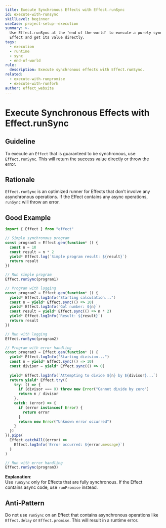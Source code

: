 ```yaml
---
title: Execute Synchronous Effects with Effect.runSync
id: execute-with-runsync
skillLevel: beginner
useCase: project-setup--execution
summary: >-
  Use Effect.runSync at the 'end of the world' to execute a purely synchronous
  Effect and get its value directly.
tags:
  - execution
  - runtime
  - sync
  - end-of-world
rule:
  description: Execute synchronous effects with Effect.runSync.
related:
  - execute-with-runpromise
  - execute-with-runfork
author: effect_website
---
```


# Execute Synchronous Effects with Effect.runSync

## Guideline

To execute an `Effect` that is guaranteed to be synchronous, use
`Effect.runSync`. This will return the success value directly or throw the
error.

## Rationale

`Effect.runSync` is an optimized runner for Effects that don't involve any
asynchronous operations. If the Effect contains any async operations,
`runSync` will throw an error.

## Good Example

```typescript
import { Effect } from "effect"

// Simple synchronous program
const program1 = Effect.gen(function* () {
  const n = 10
  const result = n * 2
  yield* Effect.log(`Simple program result: ${result}`)
  return result
})

// Run simple program
Effect.runSync(program1)

// Program with logging
const program2 = Effect.gen(function* () {
  yield* Effect.logInfo("Starting calculation...")
  const n = yield* Effect.sync(() => 10)
  yield* Effect.logInfo(`Got number: ${n}`)
  const result = yield* Effect.sync(() => n * 2)
  yield* Effect.logInfo(`Result: ${result}`)
  return result
})

// Run with logging
Effect.runSync(program2)

// Program with error handling
const program3 = Effect.gen(function* () {
  yield* Effect.logInfo("Starting division...")
  const n = yield* Effect.sync(() => 10)
  const divisor = yield* Effect.sync(() => 0)
  
  yield* Effect.logInfo(`Attempting to divide ${n} by ${divisor}...`)
  return yield* Effect.try({
    try: () => {
      if (divisor === 0) throw new Error("Cannot divide by zero")
      return n / divisor
    },
    catch: (error) => {
      if (error instanceof Error) {
        return error
      }
      return new Error("Unknown error occurred")
    }
  })
}).pipe(
  Effect.catchAll((error) =>
    Effect.logInfo(`Error occurred: ${error.message}`)
  )
)

// Run with error handling
Effect.runSync(program3)
```

**Explanation:**  
Use `runSync` only for Effects that are fully synchronous. If the Effect
contains async code, use `runPromise` instead.

## Anti-Pattern

Do not use `runSync` on an Effect that contains asynchronous operations like
`Effect.delay` or `Effect.promise`. This will result in a runtime error.
